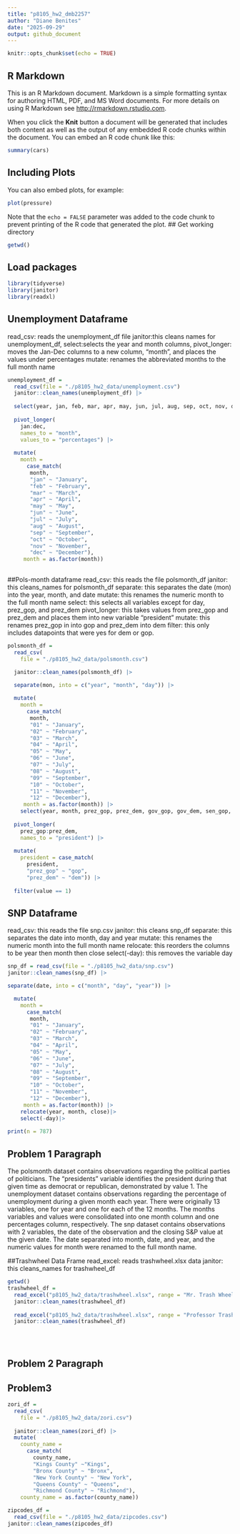 ```yaml
---
title: "p8105_hw2_dmb2257"
author: "Diane Benites"
date: "2025-09-29"
output: github_document
---
```


```r
knitr::opts_chunk$set(echo = TRUE)
```

## R Markdown

This is an R Markdown document. Markdown is a simple formatting syntax for authoring HTML, PDF, and MS Word documents. For more details on using R Markdown see <http://rmarkdown.rstudio.com>.

When you click the **Knit** button a document will be generated that includes both content as well as the output of any embedded R code chunks within the document. You can embed an R code chunk like this:

```r
summary(cars)
```

## Including Plots

You can also embed plots, for example:

```r
plot(pressure)
```

Note that the `echo = FALSE` parameter was added to the code chunk to prevent printing of the R code that generated the plot.
## Get working directory

```r
getwd()
```


## Load packages
```r
library(tidyverse)
library(janitor)
library(readxl)
```


## Unemployment Dataframe
read_csv: reads the unemployment_df file
janitor:this cleans names for unemployment_df,
select:selects the year and month columns,
pivot_longer: moves the Jan-Dec columns to a new column, "month", and places the values under percentages
mutate: renames the abbreviated months to the full month name


```r
unemployment_df = 
  read_csv(file = "./p8105_hw2_data/unemployment.csv")
  janitor::clean_names(unemployment_df) |>
  
  select(year, jan, feb, mar, apr, may, jun, jul, aug, sep, oct, nov, dec) |>
  
  pivot_longer(
    jan:dec, 
    names_to = "month",
    values_to = "percentages") |>
    
  mutate(
    month = 
      case_match(
       month,
       "jan" ~ "January",
       "feb" ~ "February",
       "mar" ~ "March",
       "apr" ~ "April",
       "may" ~ "May",
       "jun" ~ "June",
       "jul" ~ "July",
       "aug" ~ "August",
       "sep" ~ "September",
       "oct" ~ "October",
       "nov" ~ "November",
       "dec" ~ "December"),
     month = as.factor(month))
  
```

##Pols-month dataframe 
read_csv: this reads the file polsmonth_df
janitor: this cleans_names for polsmonth_df
separate: this separates the date (mon) into the year, month, and date
mutate: this renames the numeric month to the full month name
select: this selects all variables except for day, prez_gop, and prez_dem
pivot_longer: this takes values from prez_gop and prez_dem and places them into new variable "president"
mutate: this renames prez_gop in into gop and prez_dem into dem 
filter: this only includes datapoints that were yes for dem or gop. 

```r
polsmonth_df = 
  read_csv(
    file = "./p8105_hw2_data/polsmonth.csv") 

  janitor::clean_names(polsmonth_df) |>
  
  separate(mon, into = c("year", "month", "day")) |>

  mutate(
    month = 
      case_match(
       month,
       "01" ~ "January",
       "02" ~ "February",
       "03" ~ "March",
       "04" ~ "April",
       "05" ~ "May",
       "06" ~ "June",
       "07" ~ "July",
       "08" ~ "August",
       "09" ~ "September",
       "10" ~ "October",
       "11" ~ "November",
       "12" ~ "December"),
     month = as.factor(month)) |>
    select(year, month, prez_gop, prez_dem, gov_gop, gov_dem, sen_gop, sen_dem, rep_gop, rep_dem) |>
    
  pivot_longer(
    prez_gop:prez_dem,
    names_to = "president") |>
    
  mutate(
    president = case_match(
      president,
      "prez_gop" ~ "gop",
      "prez_dem" ~ "dem")) |>
    
  filter(value == 1)
```


## SNP Dataframe

read_csv: this reads the file snp.csv
janitor: this cleans snp_df
separate: this separates the date into month, day and year
mutate: this renames the numeric month into the full month name
relocate: this reorders the columns to be year then month then close 
select(-day): this removes the variable day

```r
snp_df = read_csv(file = "./p8105_hw2_data/snp.csv")
janitor::clean_names(snp_df) |>

separate(date, into = c("month", "day", "year")) |>

  mutate(
    month = 
      case_match(
       month,
       "01" ~ "January",
       "02" ~ "February",
       "03" ~ "March",
       "04" ~ "April",
       "05" ~ "May",
       "06" ~ "June",
       "07" ~ "July",
       "08" ~ "August",
       "09" ~ "September",
       "10" ~ "October",
       "11" ~ "November",
       "12" ~ "December"),
     month = as.factor(month)) |>
    relocate(year, month, close)|>
    select(-day)|>
  
print(n = 787)
```
## Problem 1 Paragraph 
The polsmonth dataset contains observations regarding the political parties of politicians. The "presidents" variable identifies the president during that given time as democrat or republican, demonstrated by value 1. The unemployment dataset contains observations regarding the percentage of unemployment during a given month each year. There were originally 13 variables, one for year and one for each of the 12 months. The months variables and values were consolidated into one month column and one percentages column, respectively. The snp dataset contains observations with 2 variables, the date of the observation and the closing S&P value at the given date. The date separated into month, date, and year, and the numeric values for month were renamed to the full month name. 


##Trashwheel Data Frame
read_excel: reads trashwheel.xlsx data 
janitor: this cleans_names for trashwheel_df
```r
getwd()
trashwheel_df =
  read_excel("p8105_hw2_data/trashwheel.xlsx", range = "Mr. Trash Wheel!A1:N651")
  janitor::clean_names(trashwheel_df) 
  
  read_excel("p8105_hw2_data/trashwheel.xlsx", range = "Professor Trash Wheel!A1:N651")
  janitor::clean_names(trashwheel_df)
  
  
    
```
## Problem 2 Paragraph


## Problem3
```r
zori_df = 
  read_csv(
    file = "./p8105_hw2_data/zori.csv")
  
  janitor::clean_names(zori_df) |>
  mutate(
    county_name = 
      case_match(
        county_name,
        "Kings County" ~"Kings",
        "Bronx County" ~ "Bronx",
        "New York County" ~ "New York",
        "Queens County" ~ "Queens",
        "Richmond County" ~ "Richmond"),
    county_name = as.factor(county_name))


```

```r
zipcodes_df = 
  read_csv(file = "./p8105_hw2_data/zipcodes.csv")
janitor::clean_names(zipcodes_df)
```

